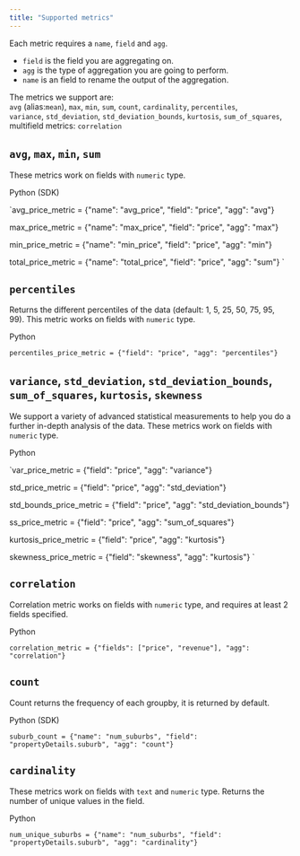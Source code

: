 ```yaml
---
title: "Supported metrics"
---
```


Each metric requires a `name`, `field` and `agg`.

* `field` is the field you are aggregating on.
* `agg` is the type of aggregation you are going to perform.
* `name` is an field to rename the output of the aggregation.

The metrics we support are:  
`avg` (alias:`mean`), `max`, `min`, `sum`, `count`, `cardinality`, `percentiles`,  
`variance`, `std_deviation`, `std_deviation_bounds`, `kurtosis`, `sum_of_squares`,  
multifield metrics: `correlation`

## `avg`, `max`, `min`, `sum`

These metrics work on fields with `numeric` type.

Python (SDK)

`avg_price_metric = {"name": "avg_price", "field": "price", "agg": "avg"}

max_price_metric = {"name": "max_price", "field": "price", "agg": "max"}

min_price_metric = {"name": "min_price", "field": "price", "agg": "min"}

total_price_metric = {"name": "total_price", "field": "price", "agg": "sum"}
`

## `percentiles`

Returns the different percentiles of the data (default: 1, 5, 25, 50, 75, 95, 99). This metric works on fields with `numeric` type. 

Python

`percentiles_price_metric = {"field": "price", "agg": "percentiles"}
`

## `variance`, `std_deviation`, `std_deviation_bounds`, `sum_of_squares`, `kurtosis`, `skewness`

We support a variety of advanced statistical measurements to help you do a further in-depth analysis of the data. These metrics work on fields with `numeric` type.

Python

`var_price_metric = {"field": "price", "agg": "variance"}

std_price_metric = {"field": "price", "agg": "std_deviation"}

std_bounds_price_metric = {"field": "price", "agg": "std_deviation_bounds"}

ss_price_metric = {"field": "price", "agg": "sum_of_squares"}

kurtosis_price_metric = {"field": "price", "agg": "kurtosis"}

skewness_price_metric = {"field": "skewness", "agg": "kurtosis"}
`

## `correlation`

Correlation metric works on fields with `numeric` type, and requires at least 2 fields specified.

Python

`correlation_metric = {"fields": ["price", "revenue"], "agg": "correlation"}
`

## `count`

Count returns the frequency of each groupby, it is returned by default.

Python (SDK)

`suburb_count = {"name": "num_suburbs", "field": "propertyDetails.suburb", "agg": "count"}
`

## `cardinality`

These metrics work on fields with `text` and `numeric` type. Returns the number of unique values in the field.

Python

`num_unique_suburbs = {"name": "num_suburbs", "field": "propertyDetails.suburb", "agg": "cardinality"}
`